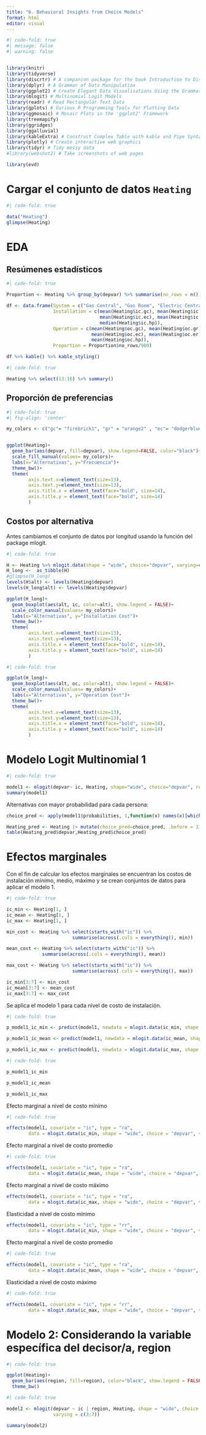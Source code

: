 ```yaml
---
title: "6. Behavioral Insights from Choice Models"
format: html
editor: visual
---
```


```r
#| code-fold: true
#| message: false
#| warning: false


library(knitr)
library(tidyverse)
library(discrtr) # A companion package for the book Introduction to Discrete Choice Analysis with `R`
library(dplyr) # A Grammar of Data Manipulation
library(ggplot2) # Create Elegant Data Visualisations Using the Grammar of Graphics
library(mlogit) # Multinomial Logit Models
library(readr) # Read Rectangular Text Data
library(gplots) # Various R Programming Tools for Plotting Data
library(ggmosaic) # Mosaic Plots in the 'ggplot2' Framework
library(treemapify)
library(ggridges)
library(ggalluvial)
library(kableExtra) # Construct Complex Table with kable and Pipe Syntax
library(plotly) # Create interactive web graphics
library(tidyr) # Tidy messy data
#library(webshot2) # Take screenshots of web pages

library(evd)
```

# Cargar el conjunto de datos `Heating`

```r
#| code-fold: true

data("Heating")
glimpse(Heating)
```

# EDA


## Resúmenes estadísticos

```r
#| code-fold: true

Proportion <- Heating %>% group_by(depvar) %>% summarise(no_rows = n())

df <- data.frame(System = c("Gas Central", "Gas Room", "Electric Central", "Electric Room", "Heat Pump"),
                 Installation = c(mean(Heating$ic.gc), mean(Heating$ic.gr),
                                  mean(Heating$ic.ec), mean(Heating$ic.er),
                                  median(Heating$ic.hp)),
                 Operation = c(mean(Heating$oc.gc), mean(Heating$oc.gr),
                               mean(Heating$oc.ec), mean(Heating$oc.er),
                               mean(Heating$oc.hp)),
                 Proportion = Proportion$no_rows/900)

df %>% kable() %>% kable_styling()
```



```r
#| code-fold: true

Heating %>% select(13:16) %>% summary()
```


## Proporción de preferencias


```r
#| code-fold: true
#| fig-align: 'center'

my_colors <- c("gc"= "firebrick1", "gr" = "orange2" , "ec"= "dodgerblue3" , "er"= "darkcyan" , "hp"= "forestgreen")


ggplot(Heating)+
  geom_bar(aes(depvar, fill=depvar), show.legend=FALSE, color="black")+
  scale_fill_manual(values= my_colors)+
  labs(x="Alternativas", y="Frecuencia")+
  theme_bw()+
  theme(
        axis.text.x=element_text(size=13),
        axis.text.y=element_text(size=13),
        axis.title.x = element_text(face="bold", size=14),
        axis.title.y = element_text(face="bold", size=14)
        )
```



## Costos por alternativa

Antes cambiamos el conjunto de datos por longitud usando la función del package mlogit.

```r
#| code-fold: true

H <- Heating %>% mlogit.data(shape = "wide", choice="depvar", varying=c(3:12))
H_long <-  as_tibble(H)
#glimpse(H_long)
levels(H$alt) <- levels(Heating$depvar)
levels(H_long$alt) <- levels(Heating$depvar)

ggplot(H_long)+
  geom_boxplot(aes(alt, ic, color=alt), show.legend = FALSE)+
  scale_color_manual(values= my_colors)+
  labs(x="Alternativas", y="Installation Cost")+
  theme_bw()+
  theme(
        axis.text.x=element_text(size=13),
        axis.text.y=element_text(size=13),
        axis.title.x = element_text(face="bold", size=14),
        axis.title.y = element_text(face="bold", size=14)
        )

```



```r
#| code-fold: true

ggplot(H_long)+
  geom_boxplot(aes(alt, oc, color=alt), show.legend = FALSE)+
  scale_color_manual(values= my_colors)+
  labs(x="Alternativas", y="Operation Cost")+
  theme_bw()+
  theme(
        axis.text.x=element_text(size=13),
        axis.text.y=element_text(size=13),
        axis.title.x = element_text(face="bold", size=14),
        axis.title.y = element_text(face="bold", size=14)
        )
```

# Modelo Logit Multinomial 1


\begin{eqnarray}
V_{ec} &=& 0 &+& \beta_1\,ic.ec\\
V_{er} &=& \mu_{er} &+& \beta_1\,ic.er\\
V_{gc} &=& \mu_{gc} &+& \beta_1\,ic.gc\\
V_{gr} &=& \mu_{gr} &+& \beta_1\,ic.gr\\
V_{hp} &=& \mu_{hp} &+& \beta_1\,ic.hp
\end{eqnarray}


```r
#| code-fold: true

model1 <- mlogit(depvar~ ic, Heating, shape="wide", choice="depvar", reflevel = "ec", varying=c(3:7))
summary(model1)
```




Alternativas con mayor probabilidad para cada persona:


```r
choice_pred <- apply(model1$probabilities, 1,function(x) names(x)[which(x==max(x))])

Heating_pred <- Heating |> mutate(choice_pred=choice_pred, .before = 3)
table(Heating_pred$depvar,Heating_pred$choice_pred)
```

# Efectos marginales


Con el fin de calcular los efectos marginales se encuentran los costos de instalación mínimo, medio, máximo y se crean conjuntos de datos para aplicar el modelo 1.


```r
#| code-fold: true

ic_min <- Heating[1, ]
ic_mean <- Heating[1, ]
ic_max <- Heating[1, ]

min_cost <- Heating %>% select(starts_with("ic")) %>%
                        summarise(across(.cols = everything(), min))

mean_cost <- Heating %>% select(starts_with("ic")) %>%
             summarise(across(.cols = everything(), mean))

max_cost <- Heating %>% select(starts_with("ic")) %>%  
                        summarise(across(.cols = everything(), max))

ic_min[3:7] <- min_cost
ic_mean[3:7] <- mean_cost
ic_max[3:7] <- max_cost
```




Se aplica el modelo 1 para cada nivel de costo de instalación.

```r
#| code-fold: true

p_model1_ic_min <- predict(model1, newdata = mlogit.data(ic_min, shape = "wide", choice = "depvar", varying = 3:7))

p_model1_ic_mean <- predict(model1, newdata = mlogit.data(ic_mean, shape = "wide", choice = "depvar", varying = 3:7))

p_model1_ic_max <- predict(model1, newdata = mlogit.data(ic_max, shape = "wide", choice = "depvar", varying = 3:7))
```



```r
#| code-fold: true

p_model1_ic_min

p_model1_ic_mean

p_model1_ic_max

```



Efecto marginal a nivel de costo mínimo

```r
#| code-fold: true

effects(model1, covariate = "ic", type = "ra",
        data = mlogit.data(ic_min, shape = "wide", choice = "depvar", varying = 3:7))
```


Efecto marginal a nivel de costo promedio

```r
#| code-fold: true

effects(model1, covariate = "ic", type = "ra",
        data = mlogit.data(ic_mean, shape = "wide", choice = "depvar", varying = 3:7))
```



Efecto marginal a nivel de costo máximo

```r
effects(model1, covariate = "ic", type = "ra",
        data = mlogit.data(ic_max, shape = "wide", choice = "depvar", varying = 3:7))
```





Elasticidad a nivel de costo mínimo

```r
effects(model1, covariate = "ic", type = "rr",
        data = mlogit.data(ic_min, shape = "wide", choice = "depvar", varying = 3:7))
```



Efecto marginal a nivel de costo promedio

```r
#| code-fold: true

effects(model1, covariate = "ic", type = "ra",
        data = mlogit.data(ic_mean, shape = "wide", choice = "depvar", varying = 3:7))
```




Elasticidad a nivel de costo máximo

```r
#| code-fold: true

effects(model1, covariate = "ic", type = "rr",
        data = mlogit.data(ic_max, shape = "wide", choice = "depvar", varying = 3:7))
```



# Modelo 2: Considerando la variable específica del decisor/a, region


```r
#| code-fold: true

ggplot(Heating)+
  geom_bar(aes(region, fill=region), color="black", show.legend = FALSE)+
  theme_bw()

```



```r
#| code-fold: true

model2 <- mlogit(depvar ~ ic | region, Heating, shape = "wide", choice = "depvar", reflevel = "ec",
                 varying = c(3:7))

summary(model2)
```




